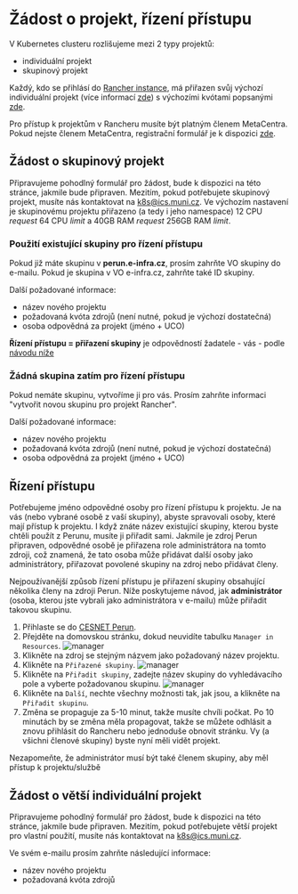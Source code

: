 # Žádost o projekt, řízení přístupu


V Kubernetes clusteru rozlišujeme mezi 2 typy projektů:
- individuální projekt
- skupinový projekt

Každý, kdo se přihlásí do [Rancher instance](rancher.cloud.e-infra.cz), má přiřazen svůj výchozí individuální projekt (více informací [zde](rancher)) s výchozími kvótami popsanými [zde](quotas.html).

Pro přístup k projektům v Rancheru musíte být platným členem MetaCentra. Pokud nejste členem MetaCentra, registrační formulář je k dispozici [zde](https://metavo.metacentrum.cz/en/application/index.html).

## Žádost o skupinový projekt
Připravujeme pohodlný formulář pro žádost, bude k dispozici na této stránce, jakmile bude připraven. Mezitím, pokud potřebujete skupinový projekt, musíte nás kontaktovat na k8s@ics.muni.cz. Ve výchozím nastavení je skupinovému projektu přiřazeno (a tedy i jeho namespace) 12 CPU *request* 64 CPU *limit* a 40GB RAM *request* 256GB RAM *limit*.

### Použití existující skupiny pro řízení přístupu
Pokud již máte skupinu v **perun.e-infra.cz**, prosím zahrňte VO skupiny do e-mailu. Pokud je skupina v VO e-infra.cz, zahrňte také ID skupiny.

Další požadované informace:
- název nového projektu
- požadovaná kvóta zdrojů (není nutné, pokud je výchozí dostatečná)
- osoba odpovědná za projekt (jméno + UCO)

<TipWarning>**Řízení přístupu = přiřazení skupiny** je odpovědností žadatele - vás - podle [návodu níže](#access-control)</TipWarning>

### Žádná skupina zatím pro řízení přístupu
Pokud nemáte skupinu, vytvoříme ji pro vás. Prosím zahrňte informaci "vytvořit novou skupinu pro projekt Rancher".

Další požadované informace:
- název nového projektu
- požadovaná kvóta zdrojů (není nutné, pokud je výchozí dostatečná)
- osoba odpovědná za projekt (jméno + UCO)

## Řízení přístupu
Potřebujeme jméno odpovědné osoby pro řízení přístupu k projektu. Je na vás (nebo vybrané osobě z vaší skupiny), abyste spravovali osoby, které mají přístup k projektu. I když znáte název existující skupiny, kterou byste chtěli použít z Perunu, musíte ji přiřadit sami. Jakmile je zdroj Perun připraven, odpovědné osobě je přiřazena role administrátora na tomto zdroji, což znamená, že tato osoba může přidávat další osoby jako administrátory, přiřazovat povolené skupiny na zdroj nebo přidávat členy.

Nejpoužívanější způsob řízení přístupu je přiřazení skupiny obsahující několika členy na zdroji Perun. Níže poskytujeme návod, jak **administrátor** (osoba, kterou jste vybrali jako administrátora v e-mailu) může přiřadit takovou skupinu.

1. Přihlaste se do [CESNET Perun](https://perun.aai.cesnet.cz).
2. Přejděte na domovskou stránku, dokud neuvidíte tabulku `Manager in Resources`.
![manager](/img/ceritsc/request-project-images/manager.png)
3. Klikněte na zdroj se stejným názvem jako požadovaný název projektu.
4. Klikněte na `Přiřazené skupiny`.
![manager](/img/ceritsc/request-project-images/assign_button.png)
5. Klikněte na `Přiřadit skupiny`, zadejte název skupiny do vyhledávacího pole a vyberte požadovanou skupinu.
![manager](/img/ceritsc/request-project-images/assign_group.png)
6. Klikněte na `Další`, nechte všechny možnosti tak, jak jsou, a klikněte na `Přiřadit skupinu`.
7. Změna se propaguje za 5-10 minut, takže musíte chvíli počkat. Po 10 minutách by se změna měla propagovat, takže se můžete odhlásit a znovu přihlásit do Rancheru nebo jednoduše obnovit stránku. Vy (a všichni členové skupiny) byste nyní měli vidět projekt.

<TipWarning>Nezapomeňte, že administrátor musí být také členem skupiny, aby měl přístup k projektu/službě</TipWarning>

## Žádost o větší individuální projekt
Připravujeme pohodlný formulář pro žádost, bude k dispozici na této stránce, jakmile bude připraven. Mezitím, pokud potřebujete větší projekt pro vlastní použití, musíte nás kontaktovat na k8s@ics.muni.cz.

Ve svém e-mailu prosím zahrňte následující informace:
- název nového projektu
- požadovaná kvóta zdrojů

